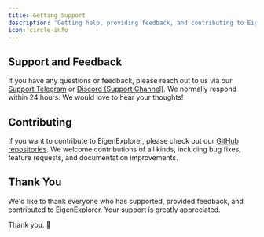 ```yaml
---
title: Getting Support
description: 'Getting help, providing feedback, and contributing to EigenExplorer'
icon: circle-info
---
```


## Support and Feedback

If you have any questions or feedback, please reach out to us via our [Support Telegram](https://t.me/+siHEtj56TNdmZmU1) or [Discord (Support Channel)](https://discord.gg/3aTdnXgGNg). We normally respond within 24 hours. We would love to hear your thoughts!

## Contributing

If you want to contribute to EigenExplorer, please check out our [GitHub repositories](https://github.com/EigenExplorer). We welcome contributions of all kinds, including bug fixes, feature requests, and documentation improvements.

## Thank You

We'd like to thank everyone who has supported, provided feedback, and contributed to EigenExplorer. Your support is greatly appreciated.

Thank you. 🙏
